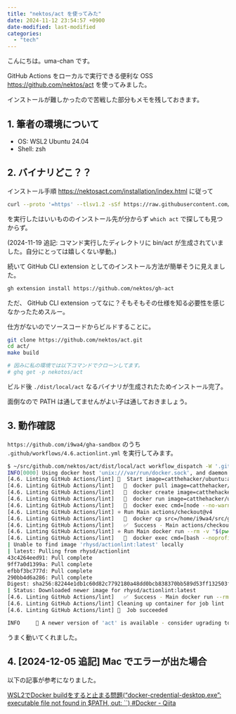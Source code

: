 ```yaml
---
title: "nektos/act を使ってみた"
date: 2024-11-12 23:54:57 +0900
date-modified: last-modified
categories:
  - "tech"
---
```


こんにちは。uma-chan です。

GitHub Actions をローカルで実行できる便利な OSS <https://github.com/nektos/act> を使ってみました。

インストールが難しかったので苦戦した部分もメモを残しておきます。

## 1. 筆者の環境について

- OS: WSL2 Ubuntu 24.04
- Shell: zsh

## 2. バイナリどこ？？

インストール手順 <https://nektosact.com/installation/index.html> に従って

```.sh
curl --proto '=https' --tlsv1.2 -sSf https://raw.githubusercontent.com/nektos/act/master/install.sh | sudo bash
```

を実行したはいいもののインストール先が分からず `which act` で探しても見つからず。

(2024-11-19 追記: コマンド実行したディレクトリに bin/act が生成されていました。自分にとっては嬉しくない挙動。)

続いて GitHub CLI extension としてのインストール方法が簡単そうに見えました。

```.sh
gh extension install https://github.com/nektos/gh-act
```

ただ、 GitHub CLI extension ってなに？そもそもその仕様を知る必要性を感じなかったためスルー。

仕方がないのでソースコードからビルドすることに。

```.sh
git clone https://github.com/nektos/act.git
cd act/
make build

# 因みに私の環境では以下コマンドでクローンしてます。
# ghq get -p nekotos/act
```

ビルド後 `./dist/local/act` なるバイナリが生成されたためインストール完了。

面倒なので PATH は通してませんがよい子は通しておきましょう。

## 3. 動作確認

`https://github.com/i9wa4/gha-sandbox` のうち `.github/workflows/4.6.actionlint.yml` を実行してみます。

```.sh
$ ~/src/github.com/nektos/act/dist/local/act workflow_dispatch -W '.github/workflows/4.6.actionlint.yml'
INFO[0000] Using docker host 'unix:///var/run/docker.sock', and daemon socket 'unix:///var/run/docker.sock'
[4.6. Linting GitHub Actions/lint] 🚀  Start image=catthehacker/ubuntu:act-latest
[4.6. Linting GitHub Actions/lint]   🐳  docker pull image=catthehacker/ubuntu:act-latest platform= username= forcePull=true
[4.6. Linting GitHub Actions/lint]   🐳  docker create image=catthehacker/ubuntu:act-latest platform= entrypoint=["tail" "-f" "/dev/null"] cmd=[] network="host"
[4.6. Linting GitHub Actions/lint]   🐳  docker run image=catthehacker/ubuntu:act-latest platform= entrypoint=["tail" "-f" "/dev/null"] cmd=[] network="host"
[4.6. Linting GitHub Actions/lint]   🐳  docker exec cmd=[node --no-warnings -e console.log(process.execPath)] user= workdir=
[4.6. Linting GitHub Actions/lint] ⭐ Run Main actions/checkout@v4
[4.6. Linting GitHub Actions/lint]   🐳  docker cp src=/home/i9wa4/src/github.com/i9wa4/gha-sandbox/. dst=/home/i9wa4/src/github.com/i9wa4/gha-sandbox
[4.6. Linting GitHub Actions/lint]   ✅  Success - Main actions/checkout@v4
[4.6. Linting GitHub Actions/lint] ⭐ Run Main docker run --rm -v "$(pwd):$(pwd)" -w "$(pwd)" rhysd/actionlint:latest
[4.6. Linting GitHub Actions/lint]   🐳  docker exec cmd=[bash --noprofile --norc -e -o pipefail /var/run/act/workflow/1.sh] user= workdir=
| Unable to find image 'rhysd/actionlint:latest' locally
| latest: Pulling from rhysd/actionlint
43c4264eed91: Pull complete
9ff7a0d1399a: Pull complete
efbbf3bc777d: Pull complete
290bb4d6a286: Pull complete
Digest: sha256:82244e1db1c60d82c7792180a48dd0bcb838370bb589d53ff132503fc9485868
| Status: Downloaded newer image for rhysd/actionlint:latest
[4.6. Linting GitHub Actions/lint]   ✅  Success - Main docker run --rm -v "$(pwd):$(pwd)" -w "$(pwd)" rhysd/actionlint:latest
[4.6. Linting GitHub Actions/lint] Cleaning up container for job lint
[4.6. Linting GitHub Actions/lint] 🏁  Job succeeded

INFO    ️ 📣 A newer version of 'act' is available - consider ugrading to 0.2.69.
```

うまく動いてくれました。

## 4. [2024-12-05 追記] Mac でエラーが出た場合

以下の記事が参考になりました。

[WSL2でDocker buildをすると止まる問題("docker-credential-desktop.exe": executable file not found in $PATH, out: ``) #Docker - Qiita](https://qiita.com/rasuk/items/a36b29b8c79d02fc551a)
